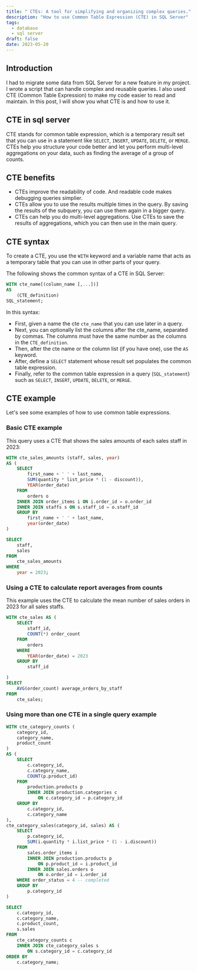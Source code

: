 ```yaml
---
title: " CTEs: A tool for simplifying and organizing complex queries."
description: "How to use Common Table Expression (CTE) in SQL Server"
tags:
  - database
  - sql server
draft: false
date: 2023-05-20
---
```


## Introduction
I had to migrate some data from SQL Server for a new feature in my project. I wrote a script that can handle complex and reusable queries. I also used CTE (Common Table Expression) to make my code easier to read and maintain. In this post, I will show you what CTE is and how to use it.

## CTE in sql server
CTE stands for common table expression, which is a temporary result set that you can use in a statement like `SELECT`, `INSERT`, `UPDATE`, `DELETE`, or `MERGE`. CTEs help you structure your code better and let you perform multi-level aggregations on your data, such as finding the average of a group of counts.

## CTE benefits 
- CTEs improve the readability of code. And readable code makes debugging queries simplier.
- CTEs allow you to use the results multiple times in the query. By saving the results of the subquery, you can use them again in a bigger query.
- CTEs can help you do multi-level aggregations. Use CTEs to save the results of aggregations, which you can then use in the main query.

## CTE syntax
To create a CTE, you use the `WITH` keyword and a variable name that acts as a temporary table that you can use in other parts of your query.

The following shows the common syntax of a CTE in SQL Server:
```sql
WITH cte_name[(column_name [,...])]
AS
    (CTE_definition)
SQL_statement;
```

In this syntax:
- First, given a name the cte `cte_name` that you can use later in a query.
- Next, you can optionally list the columns after the cte_name, separated by commas. The columns must have the same number as the columns in the `CTE_definition`.
- Then, after the cte name or the column list (if you have one), use the `AS` keyword.
- After, define a `SELECT` statement whose result set populates the common table expression.
- Finally, refer to the common table expression in a query (`SQL_statement`) such as `SELECT`, `INSERT`, `UPDATE`, `DELETE`, or `MERGE`.

## CTE example

Let's see some examples of how to use common table expressions.

### Basic CTE example

This query uses a CTE that shows the sales amounts of each sales staff in 2023:

```sql
WITH cte_sales_amounts (staff, sales, year) 
AS (
    SELECT    
        first_name + ' ' + last_name, 
        SUM(quantity * list_price * (1 - discount)),
        YEAR(order_date)
    FROM    
        orders o
    INNER JOIN order_items i ON i.order_id = o.order_id
    INNER JOIN staffs s ON s.staff_id = o.staff_id
    GROUP BY 
        first_name + ' ' + last_name,
        year(order_date)
)

SELECT
    staff, 
    sales
FROM 
    cte_sales_amounts
WHERE
    year = 2023;
```

### Using a CTE to calculate report averages from counts

This example uses the CTE to calculate the mean number of sales orders in 2023 for all sales staffs.

```sql
WITH cte_sales AS (
    SELECT 
        staff_id, 
        COUNT(*) order_count  
    FROM
        orders
    WHERE 
        YEAR(order_date) = 2023
    GROUP BY
        staff_id

)
SELECT
    AVG(order_count) average_orders_by_staff
FROM 
    cte_sales;
```

### Using more than one CTE in a single query example

```sql
WITH cte_category_counts (
    category_id, 
    category_name, 
    product_count
)
AS (
    SELECT 
        c.category_id, 
        c.category_name, 
        COUNT(p.product_id)
    FROM 
        production.products p
        INNER JOIN production.categories c 
            ON c.category_id = p.category_id
    GROUP BY 
        c.category_id, 
        c.category_name
),
cte_category_sales(category_id, sales) AS (
    SELECT    
        p.category_id, 
        SUM(i.quantity * i.list_price * (1 - i.discount))
    FROM    
        sales.order_items i
        INNER JOIN production.products p 
            ON p.product_id = i.product_id
        INNER JOIN sales.orders o 
            ON o.order_id = i.order_id
    WHERE order_status = 4 -- completed
    GROUP BY 
        p.category_id
) 

SELECT 
    c.category_id, 
    c.category_name, 
    c.product_count, 
    s.sales
FROM
    cte_category_counts c
    INNER JOIN cte_category_sales s 
        ON s.category_id = c.category_id
ORDER BY 
    c.category_name;
```